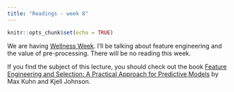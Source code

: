 ```yaml
---
title: "Readings - week 8"
---
```


```r
knitr::opts_chunk$set(echo = TRUE)
```

We are having [Wellness Week](https://www.american.edu/provost/communications/november-17-2020.cfm). I'll be talking about feature engineering and the value of pre-processing. There will be no reading this week.

If you find the subject of this lecture, you should check out the book [Feature Engineering and Selection: A Practical Approach for Predictive Models](http://www.feat.engineering/) by Max Kuhn and Kjell Johnson.
